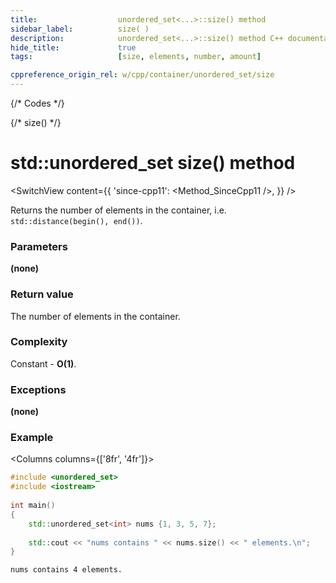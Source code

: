 ```yaml
---
title:					unordered_set<...>::size() method
sidebar_label:			size( )
description:			unordered_set<...>::size() method C++ documentation
hide_title:				true
tags:					[size, elements, number, amount]

cppreference_origin_rel: w/cpp/container/unordered_set/size
---
```



{/* Codes */}

{/* size() */}

# std::unordered_set size() method

<SwitchView content={{
    'since-cpp11': <Method_SinceCpp11 />,
    }} />

Returns the number of elements in the container, i.e. `std::distance(begin(), end())`.

### Parameters

**(none)**

### Return value

The number of elements in the container.

### Complexity

Constant - **O(1)**.

### Exceptions

**(none)**

### Example

<Columns columns={['8fr', '4fr']}>
<div>

```cpp title='Main.cpp' showLineNumbers
#include <unordered_set>
#include <iostream>
 
int main()
{ 
    std::unordered_set<int> nums {1, 3, 5, 7};
 
    std::cout << "nums contains " << nums.size() << " elements.\n";
}
```

</div>
<div>

```plaintext title="Output"
nums contains 4 elements.
```

</div>
</Columns>
